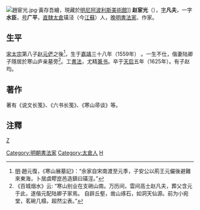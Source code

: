 [[File:趙宦光.jpg|thumb]]·黃存吾繪，現藏於[[明尼阿波利斯美術館|明尼阿波利斯美術館]]]]
'''赵宦光'''（{{bd|1559年||1625年}}），[[表字|字]]'''凡夫'''，一字'''水臣'''，[[号|号]]'''广平'''，[[南直隸|直隸]][[太仓州|太倉]]璜泾（今[[江蘇|江蘇]]）人，[[晚明|晚明]][[書法家|書法家]]、作家。

==生平==
[[宋太宗|宋太宗]]第八子[[赵元俨|赵元俨]]之後<ref>[[明|明]]·趙元復，《寒山展墓記》：“余家自宋南渡至元季，子安公以荊王元儼後避難來東海，卜居虞疁崑邑造鎮曰璜涇。”</ref>，生于[[嘉靖|嘉靖]]三十八年（1559年） 。一生不仕，偕妻陆卿子隱居於寒山庐亲墓旁<ref>《百城烟水》云: “寒山别业在支硎山南。万历间，雲间高士赵凡夫，葬父含元于此，遂偕元配陆卿子家焉。 自辟丘壑，凿山琢石，如洞天仙源。前为小宛堂，茗碗几榻，超然尘表。”</ref>。工[[書法|書法]]，尤精[[篆书|篆书]]。卒于[[天啟_(明朝)|天启]]五年（1625年）。有子赵均。

==著作==
著有《说文长笺》、《六书长笺》、《寒山帚谈》等。

==注釋==
{{reflist}}

[[category:明朝作家|Z]]
[[Category:明朝書法家|Category:明朝書法家]]
[[Category:太倉人|Category:太倉人]]
[[Category:趙姓|H]]